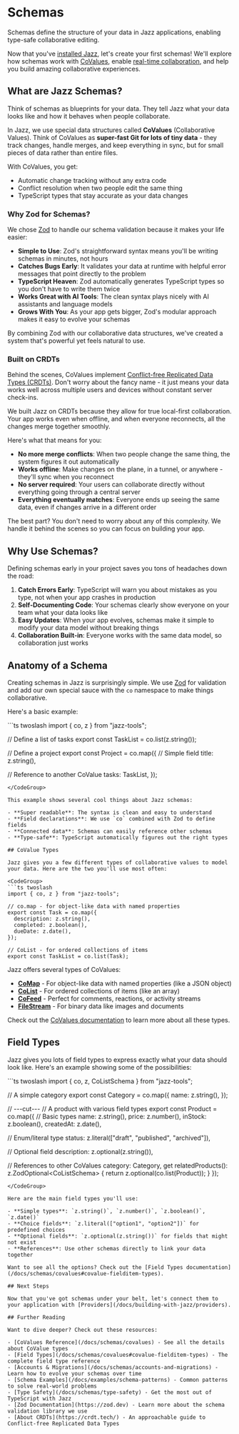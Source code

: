 
# Schemas

Schemas define the structure of your data in Jazz applications, enabling type-safe collaborative editing.

Now that you've [installed Jazz](/docs/building-with-jazz/installation), let's create your first schemas! We'll explore how schemas work with [CoValues](/docs/schemas/covalues), enable [real-time collaboration](/docs/using-covalues/collaboration), and help you build amazing collaborative experiences.

## What are Jazz Schemas?

Think of schemas as blueprints for your data. They tell Jazz what your data looks like and how it behaves when people collaborate.

In Jazz, we use special data structures called **CoValues** (Collaborative Values). Think of CoValues as **super-fast Git for lots of tiny data** - they track changes, handle merges, and keep everything in sync, but for small pieces of data rather than entire files.

With CoValues, you get:

- Automatic change tracking without any extra code
- Conflict resolution when two people edit the same thing
- TypeScript types that stay accurate as your data changes

### Why Zod for Schemas?

We chose [Zod](https://zod.dev/) to handle our schema validation because it makes your life easier:

- **Simple to Use**: Zod's straightforward syntax means you'll be writing schemas in minutes, not hours
- **Catches Bugs Early**: It validates your data at runtime with helpful error messages that point directly to the problem
- **TypeScript Heaven**: Zod automatically generates TypeScript types so you don't have to write them twice
- **Works Great with AI Tools**: The clean syntax plays nicely with AI assistants and language models
- **Grows With You**: As your app gets bigger, Zod's modular approach makes it easy to evolve your schemas

By combining Zod with our collaborative data structures, we've created a system that's powerful yet feels natural to use.

### Built on CRDTs

Behind the scenes, CoValues implement [Conflict-free Replicated Data Types (CRDTs)](https://crdt.tech/). Don't worry about the fancy name - it just means your data works well across multiple users and devices without constant server check-ins.

We built Jazz on CRDTs because they allow for true local-first collaboration. Your app works even when offline, and when everyone reconnects, all the changes merge together smoothly.

Here's what that means for you:

- **No more merge conflicts**: When two people change the same thing, the system figures it out automatically
- **Works offline**: Make changes on the plane, in a tunnel, or anywhere - they'll sync when you reconnect
- **No server required**: Your users can collaborate directly without everything going through a central server
- **Everything eventually matches**: Everyone ends up seeing the same data, even if changes arrive in a different order

The best part? You don't need to worry about any of this complexity. We handle it behind the scenes so you can focus on building your app.

## Why Use Schemas?

Defining schemas early in your project saves you tons of headaches down the road:

1. **Catch Errors Early**: TypeScript will warn you about mistakes as you type, not when your app crashes in production
2. **Self-Documenting Code**: Your schemas clearly show everyone on your team what your data looks like
3. **Easy Updates**: When your app evolves, schemas make it simple to modify your data model without breaking things
4. **Collaboration Built-in**: Everyone works with the same data model, so collaboration just works

## Anatomy of a Schema

Creating schemas in Jazz is surprisingly simple. We use [Zod](https://zod.dev/) for validation and add our own special sauce with the `co` namespace to make things collaborative.

Here's a basic example:

<CodeGroup>
```ts twoslash
import { co, z } from "jazz-tools";

// Define a list of tasks 
export const TaskList = co.list(z.string());

// Define a project
export const Project = co.map({
  // Simple field
  title: z.string(),
  
  // Reference to another CoValue
  tasks: TaskList,
});
```
</CodeGroup>

This example shows several cool things about Jazz schemas:

- **Super readable**: The syntax is clean and easy to understand
- **Field declarations**: We use `co` combined with Zod to define fields
- **Connected data**: Schemas can easily reference other schemas
- **Type-safe**: TypeScript automatically figures out the right types

## CoValue Types

Jazz gives you a few different types of collaborative values to model your data. Here are the two you'll use most often:

<CodeGroup>
```ts twoslash
import { co, z } from "jazz-tools";

// co.map - for object-like data with named properties
export const Task = co.map({
  description: z.string(),
  completed: z.boolean(),
  dueDate: z.date(),
});

// CoList - for ordered collections of items
export const TaskList = co.list(Task);
```
</CodeGroup>

Jazz offers several types of CoValues:

- [**CoMap**](/docs/using-covalues/comaps) - For object-like data with named properties (like a JSON object)
- [**CoList**](/docs/using-covalues/colists) - For ordered collections of items (like an array)
- [**CoFeed**](/docs/using-covalues/cofeeds) - Perfect for comments, reactions, or activity streams
- [**FileStream**](/docs/using-covalues/filestreams) - For binary data like images and documents

Check out the [CoValues documentation](/docs/schemas/covalues) to learn more about all these types.

## Field Types

Jazz gives you lots of field types to express exactly what your data should look like. Here's an example showing some of the possibilities:

<CodeGroup>
```ts twoslash
import { co, z, CoListSchema } from "jazz-tools";

// A simple category
export const Category = co.map({
  name: z.string(),
});

// ---cut---
// A product with various field types
export const Product = co.map({
  // Basic types
  name: z.string(),
  price: z.number(),
  inStock: z.boolean(),
  createdAt: z.date(),
  
  // Enum/literal type
  status: z.literal(["draft", "published", "archived"]),
  
  // Optional field
  description: z.optional(z.string()),
  
  // References to other CoValues
  category: Category,
  get relatedProducts(): z.ZodOptional<CoListSchema<typeof Product>> {
    return z.optional(co.list(Product));
  }
});
```
</CodeGroup>

Here are the main field types you'll use:

- **Simple types**: `z.string()`, `z.number()`, `z.boolean()`, `z.date()`
- **Choice fields**: `z.literal(["option1", "option2"])` for predefined choices
- **Optional fields**: `z.optional(z.string())` for fields that might not exist
- **References**: Use other schemas directly to link your data together

Want to see all the options? Check out the [Field Types documentation](/docs/schemas/covalues#covalue-fielditem-types).

## Next Steps

Now that you've got schemas under your belt, let's connect them to your application with [Providers](/docs/building-with-jazz/providers).

## Further Reading

Want to dive deeper? Check out these resources:

- [CoValues Reference](/docs/schemas/covalues) - See all the details about CoValue types
- [Field Types](/docs/schemas/covalues#covalue-fielditem-types) - The complete field type reference
- [Accounts & Migrations](/docs/schemas/accounts-and-migrations) - Learn how to evolve your schemas over time
- [Schema Examples](/docs/examples/schema-patterns) - Common patterns to solve real-world problems
- [Type Safety](/docs/schemas/type-safety) - Get the most out of TypeScript with Jazz
- [Zod Documentation](https://zod.dev) - Learn more about the schema validation library we use
- [About CRDTs](https://crdt.tech/) - An approachable guide to Conflict-free Replicated Data Types